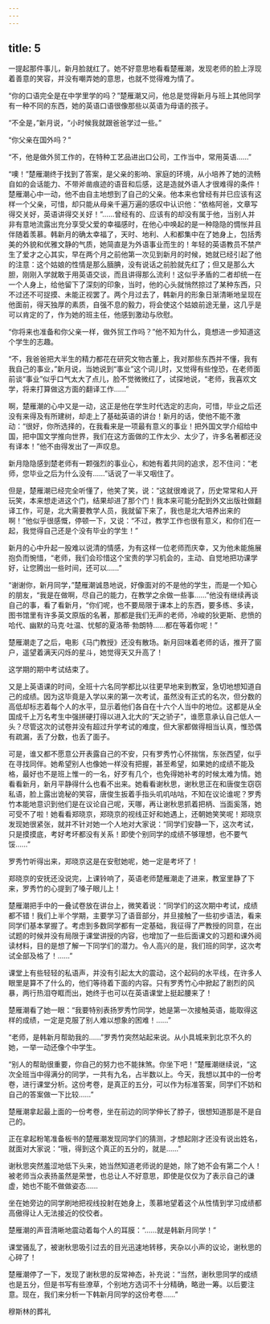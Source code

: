 ```yaml
---
---
---
```

title: 5
---



一提起那件事儿，新月脸就红了。她不好意思地看看楚雁潮，发现老师的脸上浮现着善意的笑容，并没有嘲弄她的意思，也就不觉得难为情了。

“你的口语完全是在中学里学的吗？”楚雁潮又问，他总是觉得新月与班上其他同学有一种不同的东西，她的英语口语很像那些以英语为母语的孩子。

“不全是，”新月说，“小时候我就跟爸爸学过一些。”

“你父亲在国外吗？”

“不，他是做外贸工作的，在特种工艺品进出口公司，工作当中，常用英语……”

“噢！”楚雁潮终于找到了答案，是父亲的影响、家庭的环境，从小培养了她的流畅自如的会话能力、不带斧凿痕迹的语音和后感，这是造就外语人才很难得的条件！楚雁潮心中一动，他不由自主地想到了自己的父亲。他本来也曾经有并巳应该有这样一个父亲，可惜，却只能从母亲千遍万遍的感叹中认识他：“依格阿爸，文章写得交关好，英语讲得交关好！”……曾经有的、应该有的却没有属于他，当别人并非有意地流露出充分享受父爱的幸福感时，在他心中唤起的是一种隐隐的惆怅并且伴随着羡慕。韩新月的确太幸福了，天时、地利、人和都集中在了她身上，包括秀美的外貌和优雅文静的气质，她简直是为外语事业而生的！年轻的英语教员不禁产生了爱才之心其实，早在两个月之前他第一次见到新月的时候，她就已经引起了他的注意：这个姑娘的性情是那么腼腆，没有说话之前脸就先红了；但又是那么大胆，刚刚入学就敢于用英语交谈，而且讲得那么流利！这似乎矛盾的二者却统一在一个人身上，给他留下了深刻的印象，当时，他的心头就悄然掠过了某种东西，只不过还不可捉摸、未能正视罢了。两个月过去了，韩新月的形象日渐清晰地呈现在他面前，得天独厚的素质，自强不息的毅力，将会使这个姑娘前途无量，这几乎是可以肯定的了，作为她的班主任，他感到激动与欣慰。

“你将来也准备和你父亲一样，做外贸工作吗？”他不知为什么，竟想进一步知道这个学生的志趣。

“不，我爸爸把大半生的精力都花在研究文物古董上，我对那些东西并不懂，我有我自己的事业，”新月说，当她说到“事业”这个词儿时，又觉得有些惶恐，在老师面前谈“事业”似乎口气太大了点儿，脸不觉微微红了，试探地说，“老师，我喜欢文学，将来打算做这方面的翻译工作……”

啊，楚雁潮的心中又是一动，这正是他在学生时代选定的志向，可惜，毕业之后还没有来得及有所建树，却走上了基础英语的讲台！新月的话，使他不能不激动：“很好，你所选择的，在我看来是一项最有意义的事业！把外国文学介绍给中国，把中国文学推向世界，我们在这方面做的工作太少、太少了，许多名著都还没有译本！”他不由得发出了一声叹息。

新月隐隐感到楚老师有一颗强烈的事业心，和她有着共同的追求，忍不住问：“老师，您毕业之后为什么没有……”话说了一半又咽住了。

但是，楚雁潮已经完全听懂了，他笑了笑，说：“这就很难说了，历史常常和人开玩笑，本来想走进这个门，结果却进了那个门！我本来可能分配到外文出版社做翻译工作，可是，北大需要教学人员，我就留下来了，我也是北大培养出来的啊！”他似乎很感慨，停顿一下，又说：“不过，教学工作也很有意义，和你们在一起，我觉得自己还是个没有毕业的学生！”

新月的心中升起一股难以说清的情感，为有这样一位老师而庆幸，又为他未能施展抱负而惋惜，“老师，我们会珍惜这个宝贵的学习机会的，主动、自觉地把功课学好，让您腾出一些时间，还可以……”

“谢谢你，新月同学，”楚雁潮诚恳地说，好像面对的不是他的学生，而是一个知心的朋友，“我是在做啊，尽自己的能力，在教学之余做一些事……”他没有继续再谈自己的事，看了看新月，“你们呢，也不要局限于课本上的东西，要多练、多读，图书馆里有许多英文原版的名著，那都是我们无声的老师，冷峻的狄更斯、悲愤的哈代、幽默的马克·吐温、忧郁的夏洛蒂·勃朗特……都在等着你呢！”

楚雁潮走了之后，电影《马门教授》还没有散场。新月回味着老师的话，推开了窗户，遥望着满天闪烁的星斗，她觉得天又升高了！

这学期的期中考试结束了。

又是上英语课的时间，全班十六名同学都比以往更早地来到教室，急切地想知道自己的成绩。因为这毕竟是入学以来的第一次考试，虽然没有正式的名次，但分数的高低却标志着每个人的水平，显示着他们各自在十六个人当中的地位。这都是从全国成千上万名考生中强拼硬打得以进入北大的“天之骄子”，谁愿意承认自己低人一头？尽管这次的试卷并没有超过升学考试的难度，但大家都做得相当认真，惟恐偶有疏漏，丢了分数，也丢了面子。

可是，谁又都不愿意公开表露自己的不安，只有罗秀竹心怀揣惴，东张西望，似乎在寻找同伴。她希望别人也像她一样没有把握，甚至希望，如果她的成绩不能及格，最好也不是班上惟一的一名，好歹有几个，也免得她补考的时候太难为情。她看看新月，新月平静得什么也看不出来。她看看谢秋思，谢秋思正在和唐俊生窃窃私语，脸上露出诡秘的笑容，唐俊生扳着手指头叽叽咕咕，不知在议论谁呢？罗秀竹本能地意识到他们是在议论自己呢，天哪，再让谢秋思抓着把柄、当面奚落，她可受不了啦！她看看郑晓京，郑晓京的视线正好和她遇上，还朝她笑笑呢！郑晓京发现她很紧张，就并不针对她一个人地对大家说：“同学们安静一下，这次考试，只是摸摸底，考好考坏都没有关系！即使个别同学的成绩不够理想，也不要气馁……”

罗秀竹听得出来，郑晓京这是在安慰她呢，她一定是考坏了！

郑晓京的安抚还没说完，上课铃响了，英语老师楚雁潮走了进来，教室里静了下来，罗秀竹的心提到了嗓子眼儿上！

楚雁潮把手中的一叠试卷放在讲台上，微笑着说：“同学们的这次期中考试，成绩都不错！我们上半个学期，主要学习了语音部分，并旦接触了一些初步语法，看来同学们基本掌握了。考虑到多数同学都有一定基础，我征得了严教授的同意，在出试题的时候并没有局限于课堂讲授的内容，也增加了一些后面课文的习题和课外阅读材料，目的是想了解一下同学们的潜力。令人高兴的是，我们班的同学，这次考试全部及格了！……”

课堂上有些轻轻的私语声，并没有引起太大的震动，这个起码的水平线，在许多人眼里是算不了什么的，他们等待着下面的内容。只有罗秀竹心中掀起了剧烈的风暴，两行热泪夺眶而出，她终于也可以在英语课堂上挺起腰来了！

楚雁潮看了她一眼：“我要特别表扬罗秀竹同学，她是第一次接触英语，能取得这样的成绩，一定是克服了别人难以想象的困难！……”

“老师，是韩新月帮助我的……”罗秀竹突然站起来说。从小具城来到北京不久的她，一举一动还像个中学生。

“别人的帮助很重要，你自己的努力也不能抹煞。你坐下吧！”楚雁潮继续说，“这次全班当中得满分的同学，一共有九名，占半数以上。今天，我想以其中的一份考卷，进行课堂分析。这份考卷，是真正的五分，可以作为标准答案，同学们不妨和自己的答案做一下比较……”

楚雁潮拿起最上面的一份考卷，坐在前边的同学伸长了脖子，很想知道那是不是自己的。

正在拿起粉笔准备板书的楚雁潮发现同学们的猜测，才想起刚才还没有说出姓名，就面对大家说：“哦，得到这个真正的五分的，就是……”

谢秋思突然羞涩地低下头来，她当然知道老师说的是她，除了她不会有第二个人！被老师当众表扬虽然是荣誉，也总让人不好意思，即使是仅仅为了表示自己的谦虚，她也不能不做做姿态……

坐在她旁边的同学刷地把视线投射在她身上，羡慕地望着这个从性情到学习成绩都高傲得让人无法接近的佼佼者。

楚雁潮的声音清晰地震动着每个人的耳膜：“……就是韩新月同学！”

课堂骚乱了，被谢秋思吸引过去的目光迅速地转移，夹杂以小声的议论，谢秋思的心碎了！

楚雁潮停了一下，发现了谢秋思的反常神态，补充说：“当然，谢秋思同学的成绩也是五分，但是书写有些潦草，个别地方选词不十分精确，略逊一筹。以后要注意。现在，我们来分析一下韩新月同学的这份考卷……”

穆斯林的葬礼